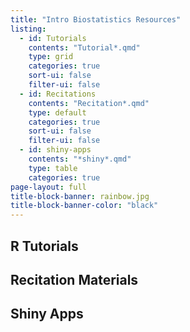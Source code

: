 ```yaml
---
title: "Intro Biostatistics Resources"
listing:
  - id: Tutorials
    contents: "Tutorial*.qmd"
    type: grid
    categories: true
    sort-ui: false
    filter-ui: false
  - id: Recitations
    contents: "Recitation*.qmd"
    type: default
    categories: true
    sort-ui: false
    filter-ui: false
  - id: shiny-apps
    contents: "*shiny*.qmd"
    type: table
    categories: true
page-layout: full
title-block-banner: rainbow.jpg
title-block-banner-color: "black"
---
```


## R Tutorials

::: {#Tutorials}
:::

## Recitation Materials

::: {#Recitations}
:::

## Shiny Apps

::: {#shiny-apps}
:::
